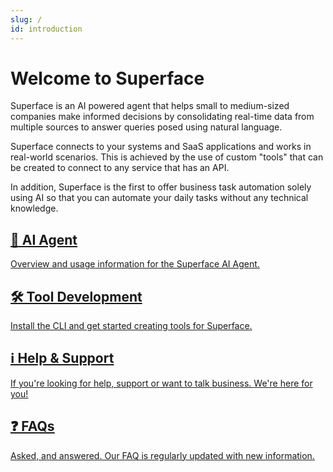 ```yaml
---
slug: /
id: introduction
---
```


# Welcome to Superface

Superface is an AI powered agent that helps small to medium-sized companies make informed decisions by consolidating real-time data from multiple sources to answer queries posed using natural language.

Superface connects to your systems and SaaS applications and works in real-world scenarios. This is achieved by the use of custom "tools" that can be created to connect to any service that has an API.

In addition, Superface is the first to offer business task automation solely using AI so that you can automate your daily tasks without any technical knowledge.


<section className="row">
  <article className="col col--6 margin-bottom--lg">
    <a href="/docs/agent" className="card padding--lg cardContainer_node_modules-@docusaurus-theme-classic-lib-theme-DocCard-styles-module">
      <h2>🤖 AI Agent</h2>
      <p>Overview and usage information for the Superface AI Agent.</p>
    </a>
  </article>
  <article className="col col--6 margin-bottom--lg">
    <a href="/docs/develop" className="card padding--lg cardContainer_node_modules-@docusaurus-theme-classic-lib-theme-DocCard-styles-module">
      <h2>🛠️ Tool Development</h2>
      <p>Install the CLI and get started creating tools for Superface.</p>
    </a>
  </article>
</section>

<section className="row">
  <article className="col col--6 margin-bottom--lg">
    <a href="/docs/support" className="card padding--lg cardContainer_node_modules-@docusaurus-theme-classic-lib-theme-DocCard-styles-module">
      <h2>ℹ️ Help & Support</h2>
      <p>If you're looking for help, support or want to talk business. We're here for you!</p>
    </a>
  </article>
  <article className="col col--6 margin-bottom--lg">
    <a href="/docs/support" className="card padding--lg cardContainer_node_modules-@docusaurus-theme-classic-lib-theme-DocCard-styles-module">
      <h2>❓ FAQs</h2>
      <p>Asked, and answered. Our FAQ is regularly updated with new information.</p>
    </a>
  </article>
</section>



